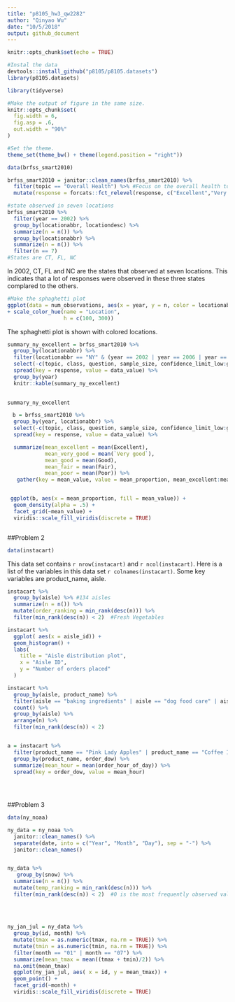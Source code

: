 ```yaml
---
title: "p8105_hw3_qw2282"
author: "Qinyao Wu"
date: "10/5/2018"
output: github_document
---
```


```r
knitr::opts_chunk$set(echo = TRUE)

#Instal the data
devtools::install_github("p8105/p8105.datasets")
library(p8105.datasets)

library(tidyverse)

#Make the output of figure in the same size. 
knitr::opts_chunk$set(
  fig.width = 6,
  fig.asp = .6,
  out.width = "90%"
)

#Set the theme. 
theme_set(theme_bw() + theme(legend.position = "right"))
```

```r
data(brfss_smart2010)

brfss_smart2010 = janitor::clean_names(brfss_smart2010) %>% 
  filter(topic == "Overall Health") %>% #Focus on the overall health topic. 
  mutate(response = forcats::fct_relevel(response, c("Excellent","Very good" , "Good", "Fair", "Poor")))

#state observed in seven locations
brfss_smart2010 %>% 
  filter(year == 2002) %>% 
  group_by(locationabbr, locationdesc) %>%
  summarize(n = n()) %>% 
  group_by(locationabbr) %>% 
  summarize(n = n()) %>% 
  filter(n == 7)  
#States are CT, FL, NC
```

In 2002, CT, FL and NC are the states that observed at seven locations. This indicates that a lot of responses were observed in these three states complared to the others. 

```r

#Make the sphaghetti plot
ggplot(data = num_observations, aes(x = year, y = n, color = locationabbr)) + geom_line() 
+ scale_color_hue(name = "Location", 
                  h = c(100, 300))
```
The sphaghetti plot is shown with colored locations. 


```r
summary_ny_excellent = brfss_smart2010 %>% 
  group_by(locationabbr) %>% 
  filter(locationabbr == "NY" & (year == 2002 | year == 2006 | year == 2010)) %>% 
  select(-c(topic, class, question, sample_size, confidence_limit_low:geo_location)) %>% 
  spread(key = response, value = data_value) %>% 
  group_by(year) 
  knitr::kable(summary_ny_excellent)
  

summary_ny_excellent
```





```r
　b = brfss_smart2010 %>% 
  group_by(year, locationabbr) %>% 
  select(-c(topic, class, question, sample_size, confidence_limit_low:geo_location)) %>% 
  spread(key = response, value = data_value) %>% 

  summarize(mean_excellent = mean(Excellent),
            mean_very_good = mean(`Very good`),
            mean_good = mean(Good),
            mean_fair = mean(Fair),
            mean_poor = mean(Poor)) %>% 
   gather(key = mean_value, value = mean_proportion, mean_excellent:mean_poor)


 ggplot(b, aes(x = mean_proportion, fill = mean_value)) +
  geom_density(alpha = .5) + 
  facet_grid(~mean_value) + 
  viridis::scale_fill_viridis(discrete = TRUE)



```



##Problem 2

```r
data(instacart)


```

This data set contains `r nrow(instacart)` and `r ncol(instacart)`.  Here is a list of the variables in this data set `r colnames(instacart)`. Some key variables are product_name, aisle. 


```r
instacart %>% 
  group_by(aisle) %>% #134 aisles
  summarize(n = n()) %>% 
  mutate(order_ranking = min_rank(desc(n))) %>% 
  filter(min_rank(desc(n)) < 2)  #Fresh Vegetables
```

```r
instacart %>%
  ggplot( aes(x = aisle_id)) + 
  geom_histogram() + 
  labs(
    title = "Aisle distribution plot",
    x = "Aisle ID",
    y = "Number of orders placed"
  )
```

```r
instacart %>% 
  group_by(aisle, product_name) %>% 
  filter(aisle == "baking ingredients" | aisle == "dog food care" | aisle == "packaged vegetables fruits") %>% 
  count() %>%
  group_by(aisle) %>% 
  arrange(n) %>% 
  filter(min_rank(desc(n)) < 2)


a = instacart %>% 
  filter(product_name == "Pink Lady Apples" | product_name == "Coffee Ice Cream") %>% 
  group_by(product_name, order_dow) %>% 
  summarize(mean_hour = mean(order_hour_of_day)) %>% 
  spread(key = order_dow, value = mean_hour)
  
  
  
```



##Problem 3

```r
data(ny_noaa) 

ny_data = ny_noaa %>% 
  janitor::clean_names() %>% 
  separate(date, into = c("Year", "Month", "Day"), sep = "-") %>% 
  janitor::clean_names() 


ny_data %>%  
   group_by(snow) %>%
  summarise(n = n()) %>% 
  mutate(temp_ranking = min_rank(desc(n))) %>% 
  filter(min_rank(desc(n)) < 2)  #0 is the most frequently observed value. 
  
  
  
  
ny_jan_jul = ny_data %>% 
  group_by(id, month) %>% 
  mutate(tmax = as.numeric(tmax, na.rm = TRUE)) %>% 
  mutate(tmin = as.numeric(tmin, na.rm = TRUE)) %>%
  filter(month == "01" | month == "07") %>%
  summarize(mean_tmax = mean((tmax + tmin)/2)) %>% 
  na.omit(mean_tmax) 
  ggplot(ny_jan_jul, aes( x = id, y = mean_tmax)) +
  geom_point() + 
  facet_grid(~month) + 
  viridis::scale_fill_viridis(discrete = TRUE)
  

```


